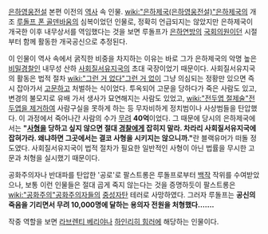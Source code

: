[[은하영웅전설]] 본편 이전의 [[역사]] 속 인물.
[[wiki:"은하제국(은하영웅전설)"은하제국]]의 개조 [[루돌프 폰 골덴바움]]의 심복이었던 인물로, 정확히 언급되지는 않았지만 은하제국이 개국한 이후 내무상서를 역임했다는 것을 보면 루돌프가 [[은하연방]]의 [[국회의원]]이던 시절부터 함께 활동한 개국공신으로 추정된다.

이 인물이 역사 속에서 굵직한 비중을 차지하는 이유는 바로 그가 은하제국의 악명 높은 [[비밀경찰]]인 내무성 산하 [[사회질서유지국]]의 초대 국장이었기 때문이다. 사회질서유지국의 활동은 법적 절차 [[wiki:"그런 거 없다"그런 거 없이]] 그냥 의심되는 정황만 있으면 즉시 잡아가서 [[고문]]하고 처벌하는 식이었다. 투옥되어 고문을 당하다가 죽은 사람도 있고, 변경의 불모지로 유배 가서 생사가 묘연해지는 사람도 있었고, [[wiki:"전두엽 절제술"전두엽을 제거하여]] 사람구실을 못하게 하는 등 무자비하게 정치범이나 사상범들을 탄압했다.
이 과정에서 죽어나간 사람의 수가 [[무려]] '''40억'''이었다. 그 때문에 당시의 은하제국에서는 '''"[[사형]]을 당하고 싶지 않으면 절대 [[경찰]]에게 잡히지 말라. 차라리 사회질서유지국에 잡혀가라. 왜냐하면 그곳에서는 결코 사형을 시키지는 않으니까."'''란 블랙유머가 떠돌 정도였다. 사회질서유지국이 법적 절차가 필요한 일반적인 사형이 아닌 법률을 무시한 고문과 처형을 실시했기 때문이다.

공화주의자나 반대파를 탄압한 '공로'로 팔스트롱은 루돌프로부터 [[백작]] 작위를 수여받았으나, 보통 이런 인물들은 절대 곱게 죽지 않는다는 것을 증명하듯이 팔스트롱은 [[wiki:"공화주의"공화주의자]]들의 [[중성자탄]] 테러로 사망하였다. 그러자 루돌프는 '''공신의 죽음을 기리면서 무려 10,000명에 달하는 용의자 전원을 처형했다…….'''

작중 역할을 보면 [[라브렌티 베리야]]나 [[하인리히 힘러]]에 해당하는 인물이다.
